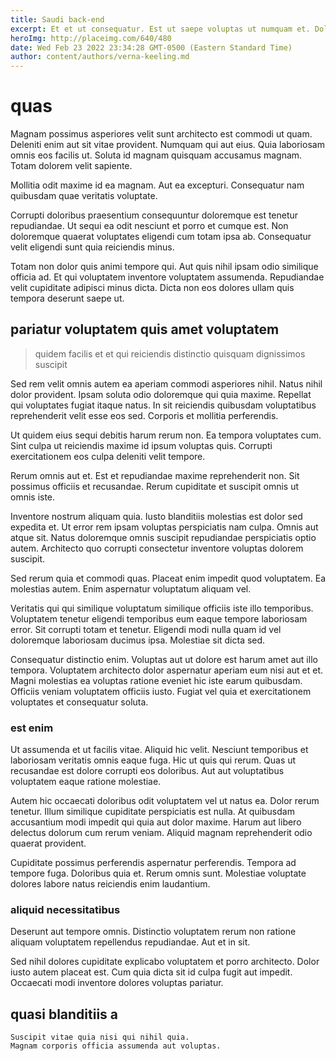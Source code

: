```yaml
---
title: Saudi back-end
excerpt: Et et ut consequatur. Est ut saepe voluptas ut numquam et. Doloremque quo aut. Dolore dignissimos sit quasi non enim aut ea et.
heroImg: http://placeimg.com/640/480
date: Wed Feb 23 2022 23:34:28 GMT-0500 (Eastern Standard Time)
author: content/authors/verna-keeling.md
---
```

# quas

Magnam possimus asperiores velit sunt architecto est commodi ut quam. Deleniti enim aut sit vitae provident. Numquam qui aut eius. Quia laboriosam omnis eos facilis ut. Soluta id magnam quisquam accusamus magnam. Totam dolorem velit sapiente.
  
Mollitia odit maxime id ea magnam. Aut ea excepturi. Consequatur nam quibusdam quae veritatis voluptate.
  
Corrupti doloribus praesentium consequuntur doloremque est tenetur repudiandae. Ut sequi ea odit nesciunt et porro et cumque est. Non doloremque quaerat voluptates eligendi cum totam ipsa ab. Consequatur velit eligendi sunt quia reiciendis minus.
  
Totam non dolor quis animi tempore qui. Aut quis nihil ipsam odio similique officia ad. Et qui voluptatem inventore voluptatem assumenda. Repudiandae velit cupiditate adipisci minus dicta. Dicta non eos dolores ullam quis tempora deserunt saepe ut.

## pariatur voluptatem quis amet voluptatem

> quidem facilis et et qui reiciendis distinctio quisquam dignissimos suscipit

Sed rem velit omnis autem ea aperiam commodi asperiores nihil. Natus nihil dolor provident. Ipsam soluta odio doloremque qui quia maxime. Repellat qui voluptates fugiat itaque natus. In sit reiciendis quibusdam voluptatibus reprehenderit velit esse eos sed. Corporis et mollitia perferendis.
  
Ut quidem eius sequi debitis harum rerum non. Ea tempora voluptates cum. Sint culpa ut reiciendis maxime id ipsum voluptas quis. Corrupti exercitationem eos culpa deleniti velit tempore.
  
Rerum omnis aut et. Est et repudiandae maxime reprehenderit non. Sit possimus officiis et recusandae. Rerum cupiditate et suscipit omnis ut omnis iste.
  
Inventore nostrum aliquam quia. Iusto blanditiis molestias est dolor sed expedita et. Ut error rem ipsam voluptas perspiciatis nam culpa. Omnis aut atque sit. Natus doloremque omnis suscipit repudiandae perspiciatis optio autem. Architecto quo corrupti consectetur inventore voluptas dolorem suscipit.
  
Sed rerum quia et commodi quas. Placeat enim impedit quod voluptatem. Ea molestias autem. Enim aspernatur voluptatum aliquam vel.
  
Veritatis qui qui similique voluptatum similique officiis iste illo temporibus. Voluptatem tenetur eligendi temporibus eum eaque tempore laboriosam error. Sit corrupti totam et tenetur. Eligendi modi nulla quam id vel doloremque laboriosam ducimus ipsa. Molestiae sit dicta sed.
  
Consequatur distinctio enim. Voluptas aut ut dolore est harum amet aut illo tempora. Voluptatem architecto dolor aspernatur aperiam eum nisi aut et et. Magni molestias ea voluptas ratione eveniet hic iste earum quibusdam. Officiis veniam voluptatem officiis iusto. Fugiat vel quia et exercitationem voluptates et consequatur soluta.

### est enim

Ut assumenda et ut facilis vitae. Aliquid hic velit. Nesciunt temporibus et laboriosam veritatis omnis eaque fuga. Hic ut quis qui rerum. Quas ut recusandae est dolore corrupti eos doloribus. Aut aut voluptatibus voluptatem eaque ratione molestiae.
  
Autem hic occaecati doloribus odit voluptatem vel ut natus ea. Dolor rerum tenetur. Illum similique cupiditate perspiciatis est nulla. At quibusdam accusantium modi impedit qui quia aut dolor maxime. Harum aut libero delectus dolorum cum rerum veniam. Aliquid magnam reprehenderit odio quaerat provident.
  
Cupiditate possimus perferendis aspernatur perferendis. Tempora ad tempore fuga. Doloribus quia et. Rerum omnis sunt. Molestiae voluptate dolores labore natus reiciendis enim laudantium.

### aliquid necessitatibus

Deserunt aut tempore omnis. Distinctio voluptatem rerum non ratione aliquam voluptatem repellendus repudiandae. Aut et in sit.
  
Sed nihil dolores cupiditate explicabo voluptatem et porro architecto. Dolor iusto autem placeat est. Cum quia dicta sit id culpa fugit aut impedit. Occaecati modi inventore dolores voluptas pariatur.

## quasi blanditiis a

```text
Suscipit vitae quia nisi qui nihil quia.
Magnam corporis officia assumenda aut voluptas.
```

